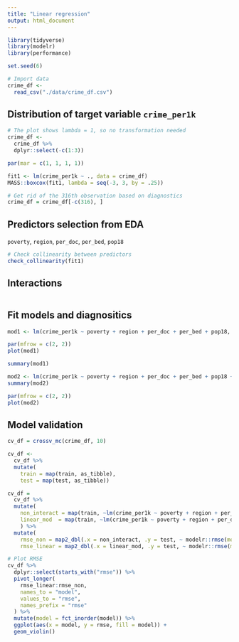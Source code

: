 ```yaml
---
title: "Linear regression"
output: html_document
---
```

```r
library(tidyverse)
library(modelr)
library(performance)

set.seed(6)
```

```r
# Import data
crime_df <- 
  read_csv("./data/crime_df.csv")
```


## Distribution of target variable `crime_per1k`
```r
# The plot shows lambda = 1, so no transformation needed
crime_df <- 
  crime_df %>% 
  dplyr::select(-c(1:3)) 

par(mar = c(1, 1, 1, 1))

fit1 <- lm(crime_per1k ~ ., data = crime_df)
MASS::boxcox(fit1, lambda = seq(-3, 3, by = .25))
```

```r
# Get rid of the 316th observation based on diagnostics
crime_df = crime_df[-c(316), ]
```


## Predictors selection from EDA
`poverty`, `region`, `per_doc`, `per_bed`, `pop18`
```r
# Check collinearity between predictors
check_collinearity(fit1)
```

## Interactions
```r

```


## Fit models and diagnositics
```r
mod1 <- lm(crime_per1k ~ poverty + region + per_doc + per_bed + pop18, data = crime_df)

par(mfrow = c(2, 2))
plot(mod1)

summary(mod1)

mod2 <- lm(crime_per1k ~ poverty + region + per_doc + per_bed + pop18 + per_doc * per_bed + poverty * per_doc + poverty * per_bed, data = crime_df)
summary(mod2)

par(mfrow = c(2, 2))
plot(mod2)
```


## Model validation
```r
cv_df = crossv_mc(crime_df, 10)

cv_df <- 
  cv_df %>% 
  mutate(
    train = map(train, as_tibble),
    test = map(test, as_tibble))
```

```r
cv_df = 
  cv_df %>% 
  mutate(
    non_interact = map(train, ~lm(crime_per1k ~ poverty + region + per_doc + per_bed, data = .x)), 
    linear_mod  = map(train, ~lm(crime_per1k ~ poverty + region + per_doc + per_bed + per_doc * per_bed + poverty * per_doc + poverty * per_bed, data = .x))
    ) %>% 
  mutate(
    rmse_non = map2_dbl(.x = non_interact, .y = test, ~ modelr::rmse(model = .x, data = .y)),
    rmse_linear = map2_dbl(.x = linear_mod, .y = test, ~ modelr::rmse(model = .x, data = .y)))
```

```r
# Plot RMSE
cv_df %>%
  dplyr::select(starts_with("rmse")) %>%
  pivot_longer(
    rmse_linear:rmse_non,
    names_to = "model",
    values_to = "rmse",
    names_prefix = "rmse"
  ) %>%
  mutate(model = fct_inorder(model)) %>%
  ggplot(aes(x = model, y = rmse, fill = model)) +
  geom_violin() 
```

